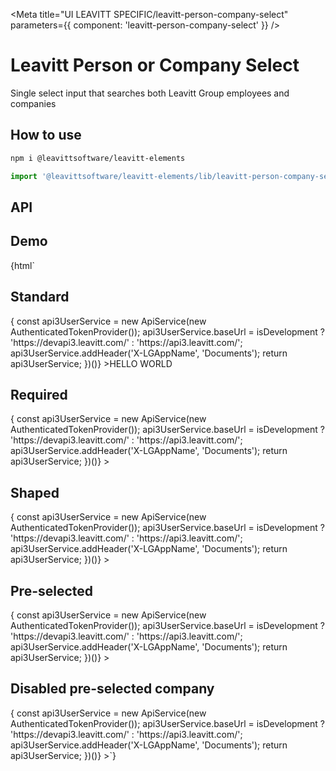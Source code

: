 

<Meta title="UI LEAVITT SPECIFIC/leavitt-person-company-select" parameters={{ component: 'leavitt-person-company-select' }} />

# Leavitt Person or Company Select

Single select input that searches both Leavitt Group employees and companies

## How to use

```bash
npm i @leavittsoftware/leavitt-elements
```

```js
import '@leavittsoftware/leavitt-elements/lib/leavitt-person-company-select';
```

## API

<ArgsTable of="leavitt-person-company-select" />

## Demo

<Canvas withToolbar>
  <Story name="Docs">{html` <h2 demo>Standard</h2>
    <leavitt-person-company-select
      style="width:350px"
      .apiService=${(() => {
        const api3UserService = new ApiService(new AuthenticatedTokenProvider());
        api3UserService.baseUrl = isDevelopment ? 'https://devapi3.leavitt.com/' : 'https://api3.leavitt.com/';
        api3UserService.addHeader('X-LGAppName', 'Documents');
        return api3UserService;
      })()}
      >HELLO WORLD</leavitt-person-company-select
    >
    <h2 demo>Required</h2>
    <leavitt-person-company-select
      required
      .apiService=${(() => {
        const api3UserService = new ApiService(new AuthenticatedTokenProvider());
        api3UserService.baseUrl = isDevelopment ? 'https://devapi3.leavitt.com/' : 'https://api3.leavitt.com/';
        api3UserService.addHeader('X-LGAppName', 'Documents');
        return api3UserService;
      })()}
    ></leavitt-person-company-select>
    <h2 demo>Shaped</h2>
    <leavitt-person-company-select
      shaped
      .apiService=${(() => {
        const api3UserService = new ApiService(new AuthenticatedTokenProvider());
        api3UserService.baseUrl = isDevelopment ? 'https://devapi3.leavitt.com/' : 'https://api3.leavitt.com/';
        api3UserService.addHeader('X-LGAppName', 'Documents');
        return api3UserService;
      })()}
    ></leavitt-person-company-select>
    <h2 demo>Pre-selected</h2>
    <leavitt-person-company-select
      .selected=${{ type: 'Person', Id: 11056, FirstName: 'Aaron', LastName: 'Drabeck' }}
      .apiService=${(() => {
        const api3UserService = new ApiService(new AuthenticatedTokenProvider());
        api3UserService.baseUrl = isDevelopment ? 'https://devapi3.leavitt.com/' : 'https://api3.leavitt.com/';
        api3UserService.addHeader('X-LGAppName', 'Documents');
        return api3UserService;
      })()}
    ></leavitt-person-company-select>
    <h2 demo>Disabled pre-selected company</h2>
    <leavitt-person-company-select
      disabled
      .selected=${{ type: 'Company', Id: 57, MarkUrl: 'https://cdn.leavitt.com/company-mark-57.svg', Name: 'Leavitt Group Enterprises', ShortName: 'LGE' }}
      .apiService=${(() => {
        const api3UserService = new ApiService(new AuthenticatedTokenProvider());
        api3UserService.baseUrl = isDevelopment ? 'https://devapi3.leavitt.com/' : 'https://api3.leavitt.com/';
        api3UserService.addHeader('X-LGAppName', 'Documents');
        return api3UserService;
      })()}
    ></leavitt-person-company-select>`}</Story>
</Canvas>
